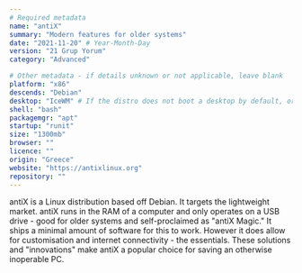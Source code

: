 ```yaml
---
# Required metadata
name: "antiX"
summary: "Modern features for older systems"
date: "2021-11-20" # Year-Month-Day
version: "21 Grup Yorum"
category: "Advanced"

# Other metadata - if details unknown or not applicable, leave blank
platform: "x86"
descends: "Debian"
desktop: "IceWM" # If the distro does not boot a desktop by default, or doesn't ship one, leave 'desktop' blank
shell: "bash"
packagemgr: "apt"
startup: "runit"
size: "1300mb"
browser: ""
licence: ""
origin: "Greece"
website: "https://antixlinux.org"
repository: ""
---
```


antiX is a Linux distribution based off Debian. It targets the lightweight market. antiX runs in the RAM of a computer and only operates on a USB drive - good for older systems and self-proclaimed as "antiX Magic." It ships a minimal amount of software for this to work. However it does allow for customisation and internet connectivity - the essentials. These solutions and "innovations" make antiX a popular choice for saving an otherwise inoperable PC.
